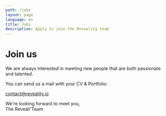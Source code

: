 ```yaml
---
path: /jobs
layout: page
language: en
title: Jobs
description: Apply to join the Reveality team
---
```


# Join us

We are always interested in meeting new people that are both passionate and talented.

You can send us a mail with your CV & Portfolio:

<a href="mailto:contact@reveality.io">contact@reveality.io</a>

We're looking forward to meet you,  
The Reveali'Team
